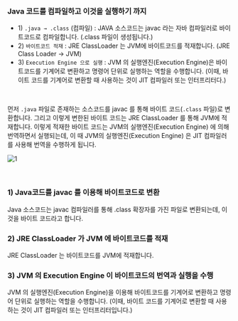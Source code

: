 ### Java 코드를 컴파일하고 이것을 실행하기 까지

- 1\) `.java → .class` (컴파일) : JAVA 소스코드는 javac 라는 자바 컴파일러로 바이트코드로 컴파일합니다. (.class 파일이 생성됩니다.)
- 2\) `바이트코드 적재` : JRE ClassLoader 는 JVM에 바이트코드를 적재합니다. (JRE Class Loader → JVM)
- 3\) `Execution Engine 으로 실행` : JVM 의 실행엔진(Execution Engine)은 바이트코드를 기계어로 변환하고 명령어 단위로 실행하는 역할을 수행합니다. (이때, 바이트 코드를 기계어로 변환할 때 사용하는 것이 JIT 컴파일러 또는 인터프리터다.)



<br/>



먼저 `.java` 파일로 존재하는 소스코드를 javac 를 통해 바이트 코드(`.class` 파일)로 변환합니다. 그리고 이렇게 변한된 바이트 코드는 JRE ClassLoader 를 통해 JVM에 적재합니다. 이렇게 적재한 바이트 코드는 JVM의 실행엔진(Execution Engine) 에 의해 번역하면서 실행되는데, 이 때 JVM의 실행엔진(Execution Engine) 은 JIT 컴파일러를 사용해 번역을 수행하게 됩니다.



![1](https://chagchagchag.github.io/docs-study-java/docs/jvm/JVM-Structure/img/JVM-MODULES/2.png)

<br/>



### 1) Java코드를 javac 를 이용해 바이트코드로 변환

Java 소스코드는 javac 컴파일러를 통해 .class 확장자를 가진 파일로 변환되는데, 이것을 바이트 코드라고 합니다.<br/>



### 2) JRE ClassLoader 가 JVM 에 바이트코드를 적재

JRE ClassLoader 는 바이트코드를 JVM에 적재합니다.<br/>



### 3) JVM 의 Execution Engine 이 바이트코드의 번역과 실행을 수행

JVM 의 실행엔진(Execution Engine)을 이용해 바이트코드를 기계어로 변환하고 명령어 단위로 실행하는 역할을 수행합니다. (이때, 바이트 코드를 기계어로 변환할 때 사용하는 것이 JIT 컴파일러 또는 인터프리터입니다.)<br/>

